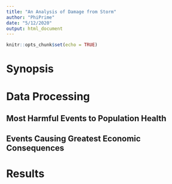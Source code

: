 ```yaml
---
title: "An Analysis of Damage from Storm"
author: "PhiPrime"
date: "5/12/2020"
output: html_document
---
```


```r
knitr::opts_chunk$set(echo = TRUE)
```

# Synopsis  


# Data Processing  


## Most Harmful Events to Population Health  


## Events Causing Greatest Economic Consequences  


# Results  
